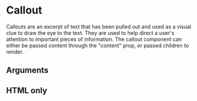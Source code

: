 
<Meta title="Components/Callout" component={Callout} argTypes={argTypes} />

# Callout

Callouts are an excerpt of text that has been pulled out and used as a visual clue to draw the eye to the text. They are used to help direct a user's attention to important pieces of information.
The callout component can either be passed content through the "content" prop, or passed children to render.


<Canvas>
  <Story story={stories.Default} name="Default" />
</Canvas>

## Arguments

<ArgsTable story="Default" />

## HTML only

<Canvas>
  <Story story={stories.HTML} name="html" />
</Canvas>
